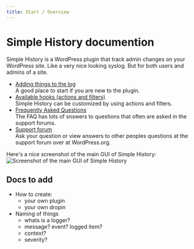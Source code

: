 ```yaml
---
title: Start / Overview
---
```


# Simple History documention

Simple History is a WordPress plugin that track admin changes on your WordPress site.
Like a very nice looking syslog. But for both users and admins of a site.

- [Adding things to the log](/logging)  
  A good place to start if you are new to the plugin.
- [Available hooks (actions and filters)](/hooks)  
  Simple History can be customized by using actions and filters.
- [Frequently Asked Questions](faq)  
  The FAQ has lots of snswers to questions that often are asked in the support forums.
- [Support forum](https://wordpress.org/support/plugin/simple-history/)  
  Ask your question or view answers to other peoples questions at the support forum over at WordPress.org.

Here's a nice screenshot of the main GUI of Simple History:
![Screenshot of the main GUI of Simple History](../public/images/simple-history-screenshot.png)

## Docs to add

- How to create:
  - your own plugin
  - your own dropin
- Naming of things
  - whats is a logger?
  - message? event? logged item?
  - context?
  - severity?
